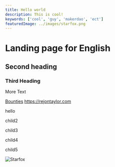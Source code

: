 ```yaml
---
title: Hello world
description: This is cool!
keywords: ['cool', 'guy', 'makerdao', 'ect']
featuredImage: ../images/starfox.png
---
```


# Landing page for English

## Second heading

### Third Heading

More Text

[Bounties](/work_with_us/bounties)
https://rejontaylor.com

<Categories>

hello

child2

child3

child4

child5

</Categories>

![Starfox](../images/starfox.png)
